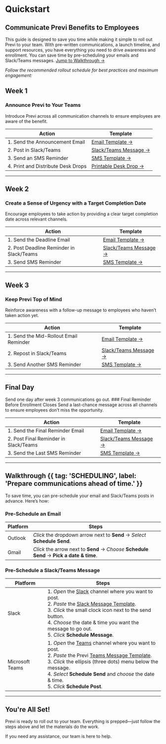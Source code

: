 
<ValidateCode/>

# Quickstart
## Communicate Previ Benefits to <CompanyName /> Employees

This guide is designed to save you time while making it simple to roll out Previ to your team. With pre-written communications, a launch timeline, and support resources, you have everything you need to drive awareness and enrollment.
<Note suppressHydrationWarning>You can save time by pre-scheduling your emails and Slack/Teams messages. [Jump to Walkthrough →](#walkthrough)</Note>

*Follow the recommended rollout schedule for best practices and maximum engagement:*
## Week 1

### Announce Previ to Your  Teams

Introduce Previ across all communication channels to ensure employees are aware of the benefit.

| Action                              | Template                                                     |
| ----------------------------------- | ------------------------------------------------------------ |
| 1. Send the Announcement Email     | [Email Template →](./email-preview/week1)  |
| 2. Post in Slack/Teams             | [Slack/Teams Message →](./messaging-preview/week1) |
| 3. Send an SMS Reminder            | [SMS Template →](./sms-preview/week1)|
| 4. Print and Distribute Desk Drops | [Printable Desk Drop →](./flyers) |

---

## Week 2

### Create a Sense of Urgency with a Target Completion Date

Encourage employees to take action by providing a clear target completion date across relevant channels.

| Action                                    | Template                                                     |
| ----------------------------------------- | ------------------------------------------------------------ |
| 1. Send the Deadline Email               | [Email Template →](./email-preview/week2)  |
| 2. Post Deadline Reminder in Slack/Teams | [Slack/Teams Message →](..) |
| 3. Send SMS Reminder                     | [SMS Template →](...) |

---

## Week 3

### Keep Previ Top of Mind

Reinforce awareness with a follow-up message to employees who haven’t taken action yet.

| Action                                  | Template                                                     |
| --------------------------------------- | ------------------------------------------------------------ |
| 1. Send the Mid-Rollout Email Reminder | [Email Template →](./email-preview/week3)  |
| 2. Repost in Slack/Teams               | [Slack/Teams Message →](..) |
| 3. Send Another SMS Reminder           | [SMS Template →](..) |

---

## Final Day
<Note>
    Send one day after week 3 communications go out.
</Note>
### Final Reminder Before Enrollment Closes
Send a last-chance message across all channels to ensure employees don’t miss the opportunity.

| Action                                 | Template                                                     |
| -------------------------------------- | ------------------------------------------------------------ |
| 1. Send the Final Reminder Email      | [Email Template →](./email-preview/week4)  |
| 2. Post Final Reminder in Slack/Teams | [Slack/Teams Message →](..) |
| 3. Send the Last SMS Reminder         | [SMS Template →](..) |

---

## Walkthrough {{ tag: 'SCHEDULING', label: 'Prepare communications ahead of time.' }}

To save time, you can pre-schedule your email and Slack/Teams posts in advance. Here’s how:

### Pre-Schedule an Email

| Platform    | Steps                                                        |
| ----------- | ------------------------------------------------------------ |
| Outlook | *Click* the dropdown arrow next to **Send** → *Select* **Schedule Send**. |
| Gmail   | *Click* the arrow next to **Send** → *Choose* **Schedule Send** → **Pick a date & time**. |

### Pre-Schedule a Slack/Teams Message

| Platform            | Steps                                                        |
| ------------------- | ------------------------------------------------------------ |
| Slack           | 1. *Open* the [Slack](slack://open) channel where you want to post.<br/>2. *Paste* the [Slack Message Template](..).<br/>3. *Click* the small clock icon next to the send button.<br/>4. *Choose* the date & time you want the message to go out.<br/>5. *Click* **Schedule Message**. |
| Microsoft Teams | 1. *Open* the [Teams](msteams://) channel where you want to post.<br/>2. *Paste* the Previ [Teams Message Template](..).<br/>3. *Click* the ellipsis (three dots) menu below the message.<br/>4. *Select* **Schedule Send** and *choose* the date & time.<br/>5. *Click* **Schedule Post**. |

---

## You're All Set!

Previ is ready to roll out to your team. Everything is prepped—just follow the steps above and let the materials do the work.

If you need any assistance, our team is here to help.
